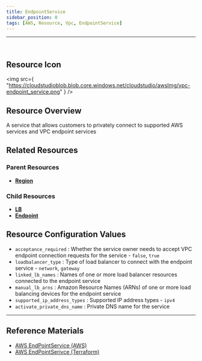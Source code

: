 ```yaml
---
title: EndpointService
sidebar_position: 0
tags: [AWS, Resource, Vpc, EndpointService]
---
```


<hr />
<br />

## Resource Icon

<img
    src={
        "https://cloudstudioblob.blob.core.windows.net/cloudstudio/awsImg/vpc-endpoint_service.png"
    }
/>

## Resource Overview

A service that allows customers to privately connect to supported AWS services and VPC endpoint services

## Related Resources

### Parent Resources

-   [**Region**](https://docs.cstudio.app/docs/resource/aws/Base/Region)

### Child Resources

-   [**LB**](https://docs.cstudio.app/docs/resource/aws/Lb/Lb)
-   [**Endpoint**](https://docs.cstudio.app/docs/resource/aws/Vpc/Endpoint)

## Resource Configuration Values

-   `acceptance_required` : Whether the service owner needs to accept VPC endpoint connection requests for the service - `false`, `true`
-   `loadbalancer_type` : Type of load balancer to connect with the endpoint service - `network`, `gateway`
-   `linked_lb_names` : Names of one or more load balancer resources connected to the endpoint service
-   `manual_lb_arns` : Amazon Resource Names (ARNs) of one or more load balancing devices for the endpoint service
-   `supported_ip_address_types` : Supported IP address types - `ipv4`
-   `activate_private_dns_name` : Private DNS name for the service

---

## Reference Materials

-   [AWS EndPointService (AWS)](https://docs.aws.amazon.com/ko_kr/vpc/latest/privatelink/configure-endpoint-service.html)
-   [AWS EndPointSerivce (Terraform)](https://registry.terraform.io/providers/hashicorp/aws/latest/docs/resources/vpc_endpoint_service)
